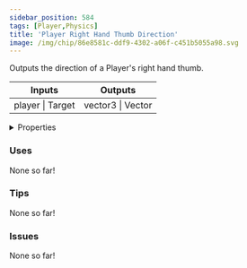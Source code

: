 ```yaml
---
sidebar_position: 584
tags: [Player,Physics]
title: 'Player Right Hand Thumb Direction'
image: /img/chip/86e8581c-ddf9-4302-a06f-c451b5055a98.svg
---
```


Outputs the direction of a Player's right hand thumb.



<IChip uuid="86e8581c-ddf9-4302-a06f-c451b5055a98"/>

<table><thead><tr><th>Inputs</th><th>Outputs</th></tr></thead><tbody><tr><td>player | Target</td><td>vector3 | Vector</td></tr></tbody></table>

<details>
  <summary>Properties</summary>
  <div>
    <div>
    <table>
      <tbody>
        <tr>
          <td>Is beta required?</td>
          <td>No</td>
        </tr>
        <tr>
          <td>Is chip a trolling risk?</td>
          <td>No</td>
        </tr>
        <tr>
          <td>Is chip a role assignment risk?</td>
          <td>No</td>
        </tr>
        <tr>
          <td>Chip UUID</td>
          <td>86e8581c-ddf9-4302-a06f-c451b5055a98</td>
        </tr>
        <tr>
          <td>Room availability</td>
          <td>Available everywhere</td>
        </tr>
      </tbody>
    </table>
    </div>
  </div>
</details>

### Uses

None so far!

### Tips

None so far!

### Issues

None so far!